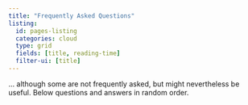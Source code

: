 ```yaml
---
title: "Frequently Asked Questions"
listing:
  id: pages-listing
  categories: cloud
  type: grid
  fields: [title, reading-time]
  filter-ui: [title]
---
```

... although some are not frequently asked, but might nevertheless be useful. Below questions and answers in random order.
